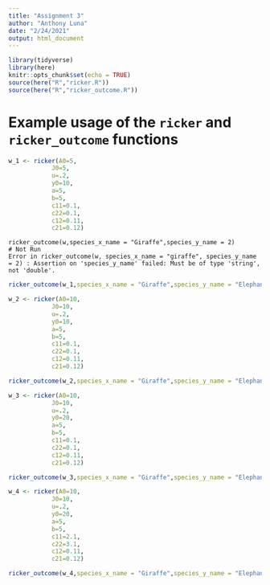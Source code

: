 ```yaml
---
title: "Assignment 3"
author: "Anthony Luna"
date: "2/24/2021"
output: html_document
---
```


```r
library(tidyverse)
library(here)
knitr::opts_chunk$set(echo = TRUE)
source(here("R","ricker.R"))
source(here("R","ricker_outcome.R"))
```
# Example usage of the `ricker` and `ricker_outcome` functions

```r
w_1 <- ricker(A0=5,
            J0=5,
            u=.2,
            y0=10,
            a=5,
            b=5,
            c11=0.1,
            c22=0.1,
            c12=0.11,
            c21=0.12)

```

```
ricker_outcome(w,species_x_name = "Giraffe",species_y_name = 2)
# Not Run
Error in ricker_outcome(w, species_x_name = "giraffe", species_y_name = 2) : Assertion on 'species_y_name' failed: Must be of type 'string', not 'double'.
```
```r
ricker_outcome(w_1,species_x_name = "Giraffe",species_y_name = "Elephant")
```

```r
w_2 <- ricker(A0=10,
            J0=10,
            u=.2,
            y0=10,
            a=5,
            b=5,
            c11=0.1,
            c22=0.1,
            c12=0.11,
            c21=0.12)

```

```r
ricker_outcome(w_2,species_x_name = "Giraffe",species_y_name = "Elephant")
```


```r
w_3 <- ricker(A0=10,
            J0=10,
            u=.2,
            y0=20,
            a=5,
            b=5,
            c11=0.1,
            c22=0.1,
            c12=0.11,
            c21=0.12)

```

```r

ricker_outcome(w_3,species_x_name = "Giraffe",species_y_name = "Elephant")


```







```r
w_4 <- ricker(A0=10,
            J0=10,
            u=.2,
            y0=20,
            a=5,
            b=5,
            c11=2.1,
            c22=3.1,
            c12=0.11,
            c21=0.12)
```

```r
ricker_outcome(w_4,species_x_name = "Giraffe",species_y_name = "Elephant")
```